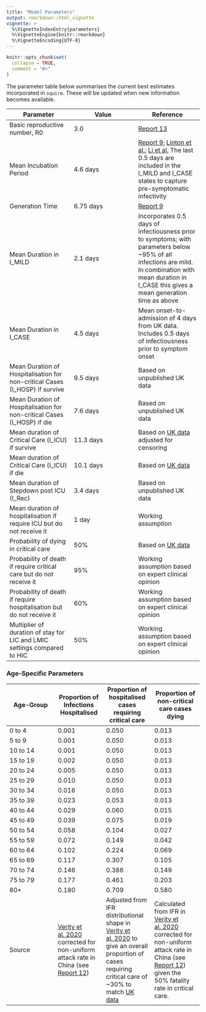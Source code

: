 ```yaml
---
title: "Model Parameters"
output: rmarkdown::html_vignette
vignette: >
  %\VignetteIndexEntry{parameters}
  %\VignetteEngine{knitr::rmarkdown}
  %\VignetteEncoding{UTF-8}
---
```


```r
knitr::opts_chunk$set(
  collapse = TRUE,
  comment = "#>"
)
```

The parameter table below summarises the current best estimates incorporated in `squire`. These will be updated when new information becomes available. 

| **Parameter** | **Value** | **Reference** |
| --- | --- | --- |
| Basic reproductive number, R0 | 3.0 | [Report 13](https://www.imperial.ac.uk/mrc-global-infectious-disease-analysis/covid-19/report-13-europe-npi-impact/) |
| Mean Incubation Period | 4.6 days | [Report 9](https://www.imperial.ac.uk/mrc-global-infectious-disease-analysis/covid-19/report-9-impact-of-npis-on-covid-19/); [Linton et al.](https://www.medrxiv.org/content/medrxiv/early/2020/01/28/2020.01.26.20018754.full.pdf); [Li et al.](https://www.nejm.org/doi/full/10.1056/NEJMoa2001316) The last 0.5 days are included in the I_MILD and I_CASE states to capture pre-symptomatic infectivity |
| Generation Time | 6.75 days | [Report 9](https://www.imperial.ac.uk/mrc-global-infectious-disease-analysis/covid-19/report-9-impact-of-npis-on-covid-19/) |
| Mean Duration in I\_MILD | 2.1 days | Incorporates 0.5 days of infectiousness prior to symptoms; with parameters below ~95% of all infections are mild. In combination with mean duration in I\_CASE this gives a mean generation time as above |
| Mean Duration in I\_CASE | 4.5 days | Mean onset-to-admission of 4 days from UK data. Includes 0.5 days of infectiousness prior to symptom onset |
| Mean Duration of Hospitalisation for non-critical Cases (I\_HOSP) if survive | 9.5 days | Based on unpublished UK data |
| Mean Duration of Hospitalisation for non-critical Cases (I\_HOSP) if die | 7.6 days | Based on unpublished UK data |
| Mean duration of Critical Care (I\_ICU) if survive | 11.3 days | Based on [UK data](https://www.icnarc.org/Our-Audit/Audits/Cmp/Reports) adjusted for censoring |
| Mean duration of Critical Care (I\_ICU) if die | 10.1 days | Based on [UK data](https://www.icnarc.org/Our-Audit/Audits/Cmp/Reports) |
| Mean duration of Stepdown post ICU (I\_Rec) | 3.4 days | Based on unpublished UK data |
| Mean duration of hospitalisation if require ICU but do not receive it | 1 day | Working assumption |
| Probability of dying in critical care | 50% | Based on [UK data](https://www.icnarc.org/Our-Audit/Audits/Cmp/Reports) |
| Probability of death if require critical care but do not receive it | 95% | Working assumption based on expert clinical opinion |
| Probability of death if require hospitalisation but do not receive it | 60% | Working assumption based on expert clinical opinion |
| Multiplier of duration of stay for LIC and LMIC settings compared to HIC | 50% | Working assumption based on expert clinical opinion |

### Age-Specific Parameters

| **Age-Group** | **Proportion of Infections Hospitalised** | **Proportion of hospitalised cases requiring critical care** | **Proportion of non-critical care cases dying** |
| --- | --- | --- | --- |
| 0 to 4 | 0.001 | 0.050 | 0.013 |
| 5 to 9 | 0.001 | 0.050 | 0.013 |
| 10 to 14 | 0.001 | 0.050 | 0.013 |
| 15 to 19 | 0.002 | 0.050 | 0.013 |
| 20 to 24 | 0.005 | 0.050 | 0.013 |
| 25 to 29 | 0.010 | 0.050 | 0.013 |
| 30 to 34 | 0.016 | 0.050 | 0.013 |
| 35 to 39 | 0.023 | 0.053 | 0.013 |
| 40 to 44 | 0.029 | 0.060 | 0.015 |
| 45 to 49 | 0.039 | 0.075 | 0.019 |
| 50 to 54 | 0.058 | 0.104 | 0.027 |
| 55 to 59 | 0.072 | 0.149 | 0.042 |
| 60 to 64 | 0.102 | 0.224 | 0.069 |
| 65 to 69 | 0.117 | 0.307 | 0.105 |
| 70 to 74 | 0.146 | 0.386 | 0.149 |
| 75 to 79 | 0.177 | 0.461 | 0.203 |
| 80+ | 0.180 | 0.709 | 0.580 |
| Source | [Verity et al. 2020](https://www.thelancet.com/pdfs/journals/laninf/PIIS1473-3099(20)30243-7.pdf) corrected for non-uniform attack rate in China (see [Report 12](https://www.imperial.ac.uk/mrc-global-infectious-disease-analysis/covid-19/report-12-global-impact-covid-19/)) | Adjusted from IFR distributional shape in [Verity et al. 2020](https://www.thelancet.com/pdfs/journals/laninf/PIIS1473-3099(20)30243-7.pdf) to give an overall proportion of cases requiring critical care of ~30% to match [UK data](https://www.icnarc.org/Our-Audit/Audits/Cmp/Reports) | Calculated from IFR in [Verity et al. 2020](https://www.thelancet.com/pdfs/journals/laninf/PIIS1473-3099(20)30243-7.pdf) corrected for non-uniform attack rate in China (see [Report 12](https://www.imperial.ac.uk/mrc-global-infectious-disease-analysis/covid-19/report-12-global-impact-covid-19/)) given the 50% fatality rate in critical care. |
<br>
